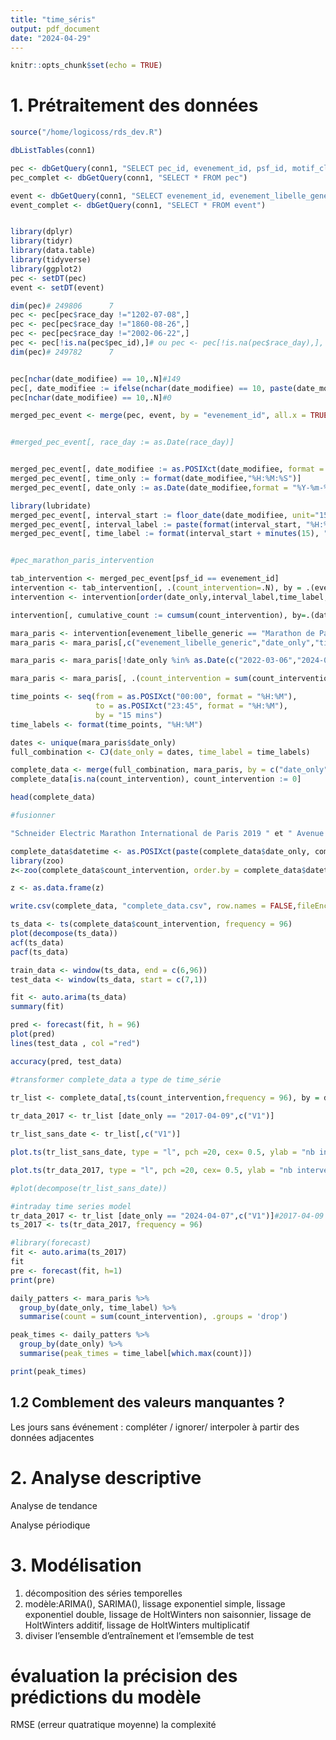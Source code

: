 ```yaml
---
title: "time_séris"
output: pdf_document
date: "2024-04-29"
---
```


```r
knitr::opts_chunk$set(echo = TRUE)
```

# 1. Prétraitement des données

```r
source("/home/logicoss/rds_dev.R")

dbListTables(conn1)

pec <- dbGetQuery(conn1, "SELECT pec_id, evenement_id, psf_id, motif_cloture_id, psf_libelle, race_day, date_modifiee FROM pec")
pec_complet <- dbGetQuery(conn1, "SELECT * FROM pec")

event <- dbGetQuery(conn1, "SELECT evenement_id, evenement_libelle_generic, evenement_libelle, structure_id, structure_libelle FROM event")
event_complet <- dbGetQuery(conn1, "SELECT * FROM event")


library(dplyr)
library(tidyr)
library(data.table)
library(tidyverse)
library(ggplot2)
pec <- setDT(pec)
event <- setDT(event)

dim(pec)# 249806      7
pec <- pec[pec$race_day !="1202-07-08",]
pec <- pec[pec$race_day !="1860-08-26",]
pec <- pec[pec$race_day !="2002-06-22",]
pec <- pec[!is.na(pec$pec_id),]# ou pec <- pec[!is.na(pec$race_day),], 21 lignes 
dim(pec)# 249782      7


pec[nchar(date_modifiee) == 10,.N]#149
pec[, date_modifiee := ifelse(nchar(date_modifiee) == 10, paste(date_modifiee, "00:00:00"),date_modifiee)]
pec[nchar(date_modifiee) == 10,.N]#0

merged_pec_event <- merge(pec, event, by = "evenement_id", all.x = TRUE)


#merged_pec_event[, race_day := as.Date(race_day)]


merged_pec_event[, date_modifiee := as.POSIXct(date_modifiee, format = "%Y-%m-%d %H:%M:%S")]
merged_pec_event[, time_only := format(date_modifiee,"%H:%M:%S")]
merged_pec_event[, date_only := as.Date(date_modifiee,format = "%Y-%m-%d")]

library(lubridate)
merged_pec_event[, interval_start := floor_date(date_modifiee, unit="15 minutes")]
merged_pec_event[, interval_label := paste(format(interval_start, "%H:%M:%S"), format(interval_start + minutes(15) - seconds(1), "%H:%M:%S"), sep="-")]
merged_pec_event[, time_label := format(interval_start + minutes(15), "%H:%M")]


#pec_marathon_paris_intervention

tab_intervention <- merged_pec_event[psf_id == evenement_id]
intervention <- tab_intervention[, .(count_intervention=.N), by = .(evenement_id,evenement_libelle_generic,evenement_libelle,structure_id,structure_libelle,interval_label,time_label,date_only)]#setnames(intervention_rescue_counts, "N", "count_intervention") 
intervention <- intervention[order(date_only,interval_label,time_label,evenement_id)]

intervention[, cumulative_count := cumsum(count_intervention), by=.(date_only,evenement_id)]#interventions cumulee

```

```r
mara_paris <- intervention[evenement_libelle_generic == "Marathon de Paris",]
mara_paris <- mara_paris[,c("evenement_libelle_generic","date_only","time_label","count_intervention")]
```





```r
mara_paris <- mara_paris[!date_only %in% as.Date(c("2022-03-06","2024-04-16"))]

mara_paris <- mara_paris[, .(count_intervention = sum(count_intervention)), by = .(date_only, time_label)]

```



```r
time_points <- seq(from = as.POSIXct("00:00", format = "%H:%M"),
                   to = as.POSIXct("23:45", format = "%H:%M"),
                   by = "15 mins")
time_labels <- format(time_points, "%H:%M")

dates <- unique(mara_paris$date_only)
full_combination <- CJ(date_only = dates, time_label = time_labels)

complete_data <- merge(full_combination, mara_paris, by = c("date_only", "time_label"), all.x = TRUE)
complete_data[is.na(count_intervention), count_intervention := 0]

head(complete_data)

```

```r
#fusionner 

"Schneider Electric Marathon International de Paris 2019 " et " Avenue Foch - Schneider Electric Marathon de Paris 2019"

```


```r
complete_data$datetime <- as.POSIXct(paste(complete_data$date_only, complete_data$time_label), format = "%Y-%m-%d %H:%M")
library(zoo)
z<-zoo(complete_data$count_intervention, order.by = complete_data$datetime)

z <- as.data.frame(z)


```

```r
write.csv(complete_data, "complete_data.csv", row.names = FALSE,fileEncoding = "UTF-8")
```

```r
ts_data <- ts(complete_data$count_intervention, frequency = 96)
plot(decompose(ts_data))
acf(ts_data)
pacf(ts_data)

train_data <- window(ts_data, end = c(6,96))
test_data <- window(ts_data, start = c(7,1))


```
```r

fit <- auto.arima(ts_data)
summary(fit)

pred <- forecast(fit, h = 96)
plot(pred)
lines(test_data , col ="red")

accuracy(pred, test_data)
```




```r
#transformer complete_data a type de time_série

tr_list <- complete_data[,ts(count_intervention,frequency = 96), by = date_only]
  
tr_data_2017 <- tr_list [date_only == "2017-04-09",c("V1")]

```

```r
tr_list_sans_date <- tr_list[,c("V1")]

```


```r
plot.ts(tr_list_sans_date, type = "l", pch =20, cex= 0.5, ylab = "nb intervention chaque 15 mins", main = "intervention marathon de paris de 2017 à 2024") # trace pas

plot.ts(tr_data_2017, type = "l", pch =20, cex= 0.5, ylab = "nb intervention chaque 15 mins", main = "intervention marathon de paris de 2017")

#plot(decompose(tr_list_sans_date))
```

```r
#intraday time series model
tr_data_2017 <- tr_list [date_only == "2024-04-07",c("V1")]#2017-04-09
ts_2017 <- ts(tr_data_2017, frequency = 96)

#library(forecast)
fit <- auto.arima(ts_2017)
fit
pre <- forecast(fit, h=1)
print(pre)

```


```r
daily_patters <- mara_paris %>%
  group_by(date_only, time_label) %>%
  summarise(count = sum(count_intervention), .groups = 'drop')

peak_times <- daily_patters %>%
  group_by(date_only) %>%
  summarise(peak_times = time_label[which.max(count)])

print(peak_times)
```






## 1.2 Comblement des valeurs manquantes ?
Les jours sans événement : compléter / ignorer/ interpoler à partir des données adjacentes



# 2. Analyse descriptive

Analyse de tendance

Analyse périodique


# 3. Modélisation

1. décomposition des séries temporelles
2. modèle:ARIMA(), SARIMA(), lissage exponentiel simple, lissage exponentiel double, lissage de HoltWinters non saisonnier,  lissage de HoltWinters additif,  lissage de HoltWinters multiplicatif
3. diviser l'ensemble d'entraînement et l'emsemble de test


# évaluation la précision des prédictions du modèle
 
 RMSE (erreur quatratique moyenne)
 la complexité
